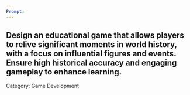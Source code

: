 ```yaml
---
Prompt:
---
```

Design an educational game that allows players to relive significant moments in world history, with a focus on influential figures and events. Ensure high historical accuracy and engaging gameplay to enhance learning.
---
Category: Game Development
